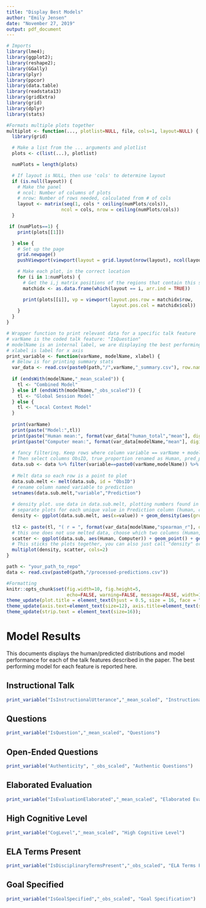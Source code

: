 ```yaml
---
title: "Display Best Models"
author: "Emily Jensen"
date: "November 27, 2019"
output: pdf_document
---
```


```r
# Imports
library(lme4);
library(ggplot2);
library(reshape2);
library(GGally)
library(plyr)
library(ppcor)
library(data.table)
library(readstata13)
library(gridExtra)
library(grid)
library(dplyr)
library(stats)

#Formats multiple plots together
multiplot <- function(..., plotlist=NULL, file, cols=1, layout=NULL) {
  library(grid)

  # Make a list from the ... arguments and plotlist
  plots <- c(list(...), plotlist)

  numPlots = length(plots)

  # If layout is NULL, then use 'cols' to determine layout
  if (is.null(layout)) {
    # Make the panel
    # ncol: Number of columns of plots
    # nrow: Number of rows needed, calculated from # of cols
    layout <- matrix(seq(1, cols * ceiling(numPlots/cols)),
                    ncol = cols, nrow = ceiling(numPlots/cols))
  }

 if (numPlots==1) {
    print(plots[[1]])

  } else {
    # Set up the page
    grid.newpage()
    pushViewport(viewport(layout = grid.layout(nrow(layout), ncol(layout))))

    # Make each plot, in the correct location
    for (i in 1:numPlots) {
      # Get the i,j matrix positions of the regions that contain this subplot
      matchidx <- as.data.frame(which(layout == i, arr.ind = TRUE))

      print(plots[[i]], vp = viewport(layout.pos.row = matchidx$row,
                                      layout.pos.col = matchidx$col))
    }
  }
}

# Wrapper function to print relevant data for a specific talk feature
# varName is the coded talk feature: "IsQuestion"
# modelName is an internal label, we are displaying the best performing ex: "_obs_scaled", "_utt_scaled", "_mean_scaled"
# xlabel is label for x axis
print_variable <- function(varName, modelName, xlabel) {
  # Below is for printing summary stats
  var_data <- read.csv(paste0(path,"/",varName,"_summary.csv"), row.names = 1)
  
  if (endsWith(modelName,"_mean_scaled")) {
    tl <- "Combined Model"
  } else if (endsWith(modelName,"_obs_scaled")) {
    tl <- "Global Session Model"
  } else {
    tl <- "Local Context Model"
  }
  
  print(varName)
  print(paste("Model:",tl))
  print(paste("Human mean:", format(var_data["human_total","mean"], digits=3)))
  print(paste("Computer mean:", format(var_data[modelName,"mean"], digits=3)))
  
  # fancy filtering. Keep rows where column variable == varName + modelName (ex: IsQuestion_obs_scaled)
  # Then select columns ObsID, true_proportion renamed as Human, pred_proportion renamed as Computer
  data.sub <- data %>% filter(variable==paste0(varName,modelName)) %>% select(ObsID, Human=true_proportion, Computer=pred_proportion)
  
  # Melt data so each row is a point to plot
  data.sub.melt <- melt(data.sub, id = "ObsID")
  # rename column named variable to prediction
  setnames(data.sub.melt,"variable","Prediction")
  
  # density plot. use data in data.sub.melt, plotting numbers found in "value" column. 
  # separate plots for each unique value in Prediction column (human, computer)
  density <- ggplot(data.sub.melt, aes(x=value)) + geom_density(aes(group=Prediction, colour=Prediction, fill=Prediction), alpha=0.5) + scale_fill_manual(values = c("#000000", "#56B4E9")) + theme(legend.position = c(0.9, 0.8), legend.background = element_rect(fill="transparent")) + ggtitle(tl) +xlab(paste("Proportion",xlabel)) + ylab("Density") + xlim(0,1);
  
  tl2 <- paste(tl, "( r = ", format(var_data[modelName,"spearman_r"], digits = 3), ")");
  # this one does not use melted data, choose which two columns (Human, Computer) to graph against each other. Produces a scatter plot
  scatter <- ggplot(data.sub, aes(Human, Computer)) + geom_point() + geom_smooth(method=lm, se = TRUE) + ggtitle(tl2) + xlab ("Human-Coded") + ylab("Computer-Estimated");
  # This sticks the plots together, you can also just call "density" or "scatter" independently
  multiplot(density, scatter, cols=2)
}

path <- "your_path_to_repo"
data <- read.csv(paste0(path,"/processed-predictions.csv"))
```

```r
#Formatting
knitr::opts_chunk$set(fig.width=10, fig.height=5,
                      echo=FALSE, warning=FALSE, message=FALSE, width=1024)
theme_update(plot.title = element_text(hjust = 0.5, size = 16, face = "bold"));
theme_update(axis.text=element_text(size=12), axis.title=element_text(size=16));
theme_update(strip.text = element_text(size=16));

```

# Model Results

This documents displays the human/predicted distributions and model performance for each of the talk features described in the paper. The best performing model for each feature is reported here.

## Instructional Talk

```r

print_variable("IsInstructionalUtterance","_mean_scaled", "Instructional Talk")

```

\newpage

## Questions

```r

print_variable("IsQuestion","_mean_scaled", "Questions")

```

## Open-Ended Questions

```r

print_variable("Authenticity", "_obs_scaled", "Authentic Questions")

```


## Elaborated Evaluation

```r

print_variable("IsEvaluationElaborated","_mean_scaled", "Elaborated Evaluation")

```


## High Cognitive Level

```r

print_variable("CogLevel","_mean_scaled", "High Cognitive Level")

```

## ELA Terms Present

```r

print_variable("IsDisciplinaryTermsPresent","_obs_scaled", "ELA Terms Present")

```

## Goal Specified

```r

print_variable("IsGoalSpecified","_obs_scaled", "Goal Specification")

```
